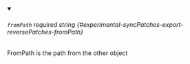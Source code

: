 
<details className="config-field" data-expandable="false" open>
<summary>

###### `fromPath` <span className="config-field-required" data-required="false">required</span> <span className="config-field-type">string</span> <span className="config-field-default"></span> <span className="config-field-enum"></span> {#experimental-syncPatches-export-reversePatches-fromPath}

FromPath is the path from the other object

</summary>



</details>
